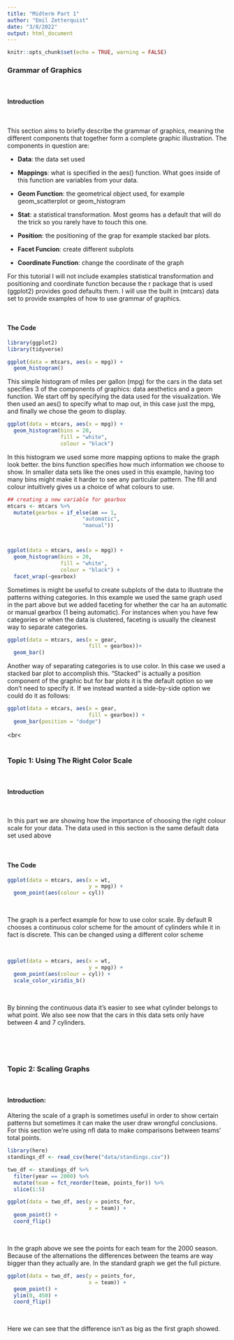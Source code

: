 ```yaml
---
title: "Midterm Part 1"
author: "Emil Zetterquist"
date: "3/8/2022"
output: html_document
---
```


```r
knitr::opts_chunk$set(echo = TRUE, warning = FALSE)
```

### Grammar of Graphics

<br>

#### Introduction

<br>

This section aims to briefly describe the grammar of graphics, meaning the different components that together form a complete graphic illustration. The components in  question are:

* **Data**: the data set used

* **Mappings**: what is specified in the aes() function. What goes inside of this function are variables from your data.

* **Geom Function**: the geometrical object used, for example geom_scatterplot or geom_histogram

* **Stat**: a statistical transformation. Most geoms has a default that will do the trick so you rarely have to touch this one.

* **Position**: the positioning of the grap for example stacked bar plots.

* **Facet Funcion**: create different subplots

* **Coordinate Function**: change the coordinate of the graph

For this tutorial I will not include examples statistical transformation and positioning and coordinate function because the r package that is used (ggplot2) provides good defaults them. I will use the built in (mtcars) data set to provide examples of how to use grammar of graphics.

<br>

#### The Code

```r
library(ggplot2)
library(tidyverse)

ggplot(data = mtcars, aes(x = mpg)) +
  geom_histogram()
```

This simple histogram of miles per gallon (mpg) for the cars in the data set specifies 3 of the components of graphics: data aesthetics and a geom function. We start off by specifying the data used for the visualization. We then used an aes() to specify what to map out, in this case just the mpg, and finally we chose the geom to display. 

```r
ggplot(data = mtcars, aes(x = mpg)) +
  geom_histogram(bins = 20, 
                 fill = "white", 
                 colour = "black")
```

In this histogram we used some more mapping options to make the graph look better. the bins function specifies how much information we choose to show. In smaller data sets like the ones used in this example, having too many bins might make it harder to see any particular pattern. The fill and colour intuitively gives us a choice of what colours to use. 


```r
## creating a new variable for gearbox
mtcars <- mtcars %>% 
  mutate(gearbox = if_else(am == 1,
                        "automatic",
                        "manual"))



ggplot(data = mtcars, aes(x = mpg)) +
  geom_histogram(bins = 20,
                 fill = "white",
                 colour = "black") +
  facet_wrap(~gearbox)
```

Sometimes is might be useful to create subplots of the data to illustrate the patterns withing categories. In this example we used the same graph used in the part above but we added faceting for whether the car ha an automatic or manual gearbox (1 being automatic). For instances when you have few categories or when the data is clustered, faceting is usually the cleanest way to separate categories.

```r
ggplot(data = mtcars, aes(x = gear,
                          fill = gearbox))+
  geom_bar()
```

Another way of separating categories is to use color. In this case we used a stacked bar plot to accomplish this. "Stacked" is actually a position component of the graphic but for bar plots it is the default option so we don't need to specify it. If we instead wanted a side-by-side option we could do it as follows:

```r
ggplot(data = mtcars, aes(x = gear,
                          fill = gearbox)) +
  geom_bar(position = "dodge")
```

<br< <br> <br>

### Topic 1: Using The Right Color Scale

<br>

#### Introduction

<br>

In this part we are showing how the importance of choosing the right colour scale for your data. The data used in this section is the same default data set used above

<br>

#### The Code

```r
ggplot(data = mtcars, aes(x = wt,
                          y = mpg)) +
  geom_point(aes(colour = cyl))
```

<br>

The graph is a perfect example for how to use color scale. By default R chooses a continuous color scheme for the amount of cylinders while it in fact is discrete. This can be changed using a different color scheme

<br>

```r
ggplot(data = mtcars, aes(x = wt,
                          y = mpg)) +
  geom_point(aes(colour = cyl)) +
  scale_color_viridis_b()
```

<br>

By binning the continuous data it's easier to see what cylinder belongs to what point. We also see now that the cars in this data sets only have between 4 and 7 cylinders.

<br> <br> <br>

### Topic 2: Scaling Graphs

<br>

#### Introduction:

Altering the scale of a graph is sometimes useful in order to show certain patterns but sometimes it can make the user draw wrongful conclusions. For this section we're using nfl data to make comparisons between teams' total points.


```r
library(here)
standings_df <- read_csv(here("data/standings.csv"))

two_df <- standings_df %>% 
  filter(year == 2000) %>%
  mutate(team = fct_reorder(team, points_for)) %>%
  slice(1:5)

ggplot(data = two_df, aes(y = points_for,
                          x = team)) +
  geom_point() +
  coord_flip()
```

<br>

In the graph above we see the points for each team for the 2000 season. Because of the alternations the differences between the teams are way bigger than they actually are. In the standard graph we get the full picture.

```r
ggplot(data = two_df, aes(y = points_for,
                          x = team)) +
  geom_point() +
  ylim(0, 450) +
  coord_flip()
```

<br>

Here we can see that the difference isn't as big as the first graph showed.
